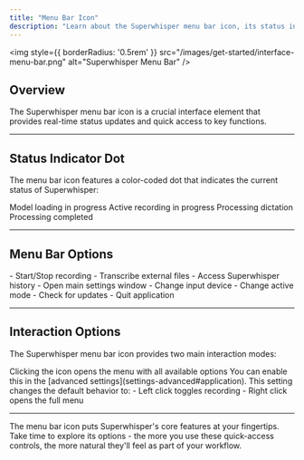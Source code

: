 ```yaml
---
title: "Menu Bar Icon"
description: "Learn about the Superwhisper menu bar icon, its status indicators, and quick access features for efficient dictation."
---
```


  <img
  style={{ borderRadius: '0.5rem' }}
  src="/images/get-started/interface-menu-bar.png"
  alt="Superwhisper Menu Bar"
  />

## Overview

The Superwhisper menu bar icon is a crucial interface element that provides real-time status updates and quick access to key functions.

---
## Status Indicator Dot

The menu bar icon features a color-coded dot that indicates the current status of Superwhisper:

<CardGroup cols={2}>
  <Card title="Yellow" icon="circle" horizontal>
    Model loading in progress
  </Card>
  <Card title="Red" icon="circle" horizontal>
    Active recording in progress
  </Card>
  <Card title="Blue" icon="circle" horizontal>
    Processing dictation
  </Card>
  <Card title="Green" icon="circle" horizontal>
    Processing completed
  </Card>
</CardGroup>

---
## Menu Bar Options

<Steps>
  <Step title="Recording Controls">
    - Start/Stop recording
  </Step>
  <Step title="File Management & Transcription">
    - Transcribe external files
    - Access Superwhisper history
  </Step>
  <Step title="Application Controls">
    - Open main settings window
    - Change input device
    - Change active mode
    - Check for updates
    - Quit application
  </Step>
</Steps>

---
## Interaction Options

The Superwhisper menu bar icon provides two main interaction modes:

<Steps>
  <Step title="Default Behavior">
    Clicking the icon opens the menu with all available options
  </Step>
  <Step title="Quick Recording">
    You can enable this in the [advanced settings](settings-advanced#application). This setting changes the default behavior to:
    - Left click toggles recording
    - Right click opens the full menu
  </Step>
</Steps>

---
<Check>
The menu bar icon puts Superwhisper's core features at your fingertips. Take time to explore its options - the more you use these quick-access controls, the more natural they'll feel as part of your workflow.
</Check>